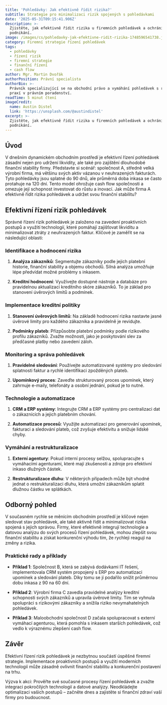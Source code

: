 ```yaml
---
title: 'Pohledávky: Jak efektivně řídit rizika?'
subtitle: Strategie pro minimalizaci rizik spojených s pohledávkami
date: '2025-05-31T09:15:41.906Z'
description: >-
  Zjistěte, jak efektivně řídit rizika u firemních pohledávek a ochránit své
  podnikání.
image: /images/cs/pohledavky-jak-efektivne-ridit-rizika-1748596541738.jpg
category: Firemní strategie řízení pohledávek
tags:
  - pohledávky
  - řízení rizik
  - firemní strategie
  - finanční řízení
  - cash flow
author: Mgr. Martin Dvořák
authorPosition: Právní specialista
authorBio: >-
  Právník specializující se na obchodní právo a vymáhání pohledávek s rozsáhlou
  praxí v právním poradenství.
readTime: 5 minut čtení
imageCredit:
  name: Austin Distel
  link: 'https://unsplash.com/@austindistel'
excerpt: >-
  Zjistěte, jak efektivně řídit rizika u firemních pohledávek a ochránit své
  podnikání.
---
```

## Úvod

V dnešním dynamickém obchodním prostředí je efektivní řízení pohledávek zásadní nejen pro udržení likvidity, ale také pro zajištění dlouhodobé finanční stability firmy. Představte si scénář: společnost A, středně velká výrobní firma, má většinu svých aktiv vázanou v neuhrazených fakturách. Tyto pohledávky jsou splatné do 90 dnů, ale průměrná doba inkasa se často protahuje na 120 dní. Tento model ohrožuje cash flow společnosti a omezuje její schopnost investovat do růstu a inovací. Jak může firma A efektivně řídit rizika pohledávek a udržet svou finanční stabilitu?

## Efektivní řízení rizik pohledávek

Správné řízení rizik pohledávek je založeno na zavedení proaktivních postupů a využití technologií, které pomáhají zajišťovat likviditu a minimalizovat ztráty z neuhrazených faktur. Klíčové je zaměřit se na následující oblasti:

### Identifikace a hodnocení rizika

1. **Analýza zákazníků**: Segmentujte zákazníky podle jejich platební historie, finanční stability a objemu obchodů. Silná analýza umožňuje lépe předvídat možné problémy s inkasem.
   
2. **Kreditní hodnocení**: Využívejte dostupné nástroje a databáze pro pravidelnou aktualizaci kreditního skóre zákazníků. To je základ pro stanovení úvěrových limitů a podmínek.

### Implementace kreditní politiky

1. **Stanovení úvěrových limitů**: Na základě hodnocení rizika nastavte jasné úvěrové limity pro každého zákazníka a pravidelně je revidujte.
   
2. **Podmínky plateb**: Přizpůsobte platební podmínky podle rizikového profilu zákazníků. Zvažte možnosti, jako je poskytování slev za předčasné platby nebo zavedení záloh.

### Monitoring a správa pohledávek

1. **Pravidelné sledování**: Používejte automatizované systémy pro sledování splatnosti faktur a rychlé identifikaci zpožděných plateb.
   
2. **Upomínkový proces**: Zaveďte strukturovaný proces upomínek, který zahrnuje e-maily, telefonáty a osobní jednání, pokud je to nutné.

### Technologie a automatizace

1. **CRM a ERP systémy**: Integrujte CRM a ERP systémy pro centralizaci dat o zákaznících a jejich platebním chování.
   
2. **Automatizace procesů**: Využijte automatizaci pro generování upomínek, fakturaci a sledování plateb, což zvyšuje efektivitu a snižuje lidské chyby.

### Vymáhání a restrukturalizace

1. **Externí agentury**: Pokud interní procesy selžou, spolupracujte s vymáhacími agenturami, které mají zkušenosti a zdroje pro efektivní inkaso dlužných částek.
   
2. **Restrukturalizace dluhu**: V některých případech může být vhodné jednat o restrukturalizaci dluhu, která umožní zákazníkům splatit dlužnou částku ve splátkách.

## Odborný pohled

V současném rychle se měnícím obchodním prostředí je klíčové nejen sledovat stav pohledávek, ale také aktivně řídit a minimalizovat rizika spojená s jejich správou. Firmy, které efektivně integrují technologie a datovou analýzu do svých procesů řízení pohledávek, mohou zlepšit svou finanční stabilitu a získat konkurenční výhodu tím, že rychleji reagují na změny a rizika.

### Praktické rady a příklady

- **Příklad 1**: Společnost B, která se zabývá dodávkami IT řešení, implementovala CRM systém propojený s ERP pro automatizaci upomínek a sledování plateb. Díky tomu se jí podařilo snížit průměrnou dobu inkasa z 90 na 60 dní.
  
- **Příklad 2**: Výrobní firma C zavedla pravidelné analýzy kreditní schopnosti svých zákazníků a upravila úvěrové limity. Tím se vyhnula spolupráci s rizikovými zákazníky a snížila riziko nevymahatelných pohledávek.

- **Příklad 3**: Maloobchodní společnost D začala spolupracovat s externí vymáhací agenturou, která pomohla s inkasem starších pohledávek, což vedlo k výraznému zlepšení cash flow.

## Závěr

Efektivní řízení rizik pohledávek je nezbytnou součástí úspěšné firemní strategie. Implementace proaktivních postupů a využití moderních technologií může zásadně ovlivnit finanční stabilitu a konkurenční postavení na trhu. 

Výzva k akci: Prověřte své současné procesy řízení pohledávek a zvažte integraci pokročilých technologií a datové analýzy. Neodkládejte optimalizaci vašich postupů – začněte dnes a zajistěte si finanční zdraví vaší firmy pro budoucnost.

